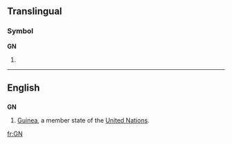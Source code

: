 {{also|.gn}}
==Translingual==

===Symbol===
'''GN'''

# {{SI-unit-abb|giga|newton|[[force]]}}

----

==English==

==={{abbreviation}}===
'''GN'''

# [[Guinea]], a member state of the [[United Nations]].

[[fr:GN]]